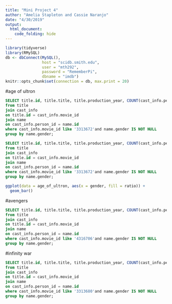 ```yaml
---
title: "Mini Project 4"
author: "Amelia Stapleton and Cassie Naranjo"
date: "4/30/2019"
output: 
  html_document:
    code_folding: hide
---
```


```r
library(tidyverse)
library(RMySQL)
db <- dbConnect(MySQL(), 
                host = "scidb.smith.edu", 
                user = "mth292", 
                password = "RememberPi", 
                dbname = "imdb")
knitr::opts_chunk$set(connection = db, max.print = 20)
```

#age of ultron
```sql
SELECT title.id, title.title, title.production_year, COUNT(cast_info.person_id), name.gender
from title
join cast_info
on title.id = cast_info.movie_id
join name
on cast_info.person_id = name.id
where cast_info.movie_id like '3313672'and name.gender IS NOT NULL
group by name.gender; 
```

```sql
SELECT title.id, title.title, title.production_year, COUNT(cast_info.person_id), name.gender
from title
join cast_info
on title.id = cast_info.movie_id
join name
on cast_info.person_id = name.id
where cast_info.movie_id like '3313672'and name.gender IS NOT NULL
group by name.gender; 
```

```r
ggplot(data = age_of_ultron, aes(x = gender, fill = ratio)) +
  geom_bar()
```

#avengers
```sql
SELECT title.id, title.title, title.production_year, COUNT(cast_info.person_id), name.gender
from title
join cast_info
on title.id = cast_info.movie_id
join name
on cast_info.person_id = name.id
where cast_info.movie_id like '4316706'and name.gender IS NOT NULL
group by name.gender; 
```

#infinity war
```sql
SELECT title.id, title.title, title.production_year, COUNT(cast_info.person_id), name.gender, ((count(cast_info.person_id))/115)*100 as ratio
from title
join cast_info
on title.id = cast_info.movie_id
join name
on cast_info.person_id = name.id
where cast_info.movie_id like '3313680'and name.gender IS NOT NULL
group by name.gender; 
```
 
